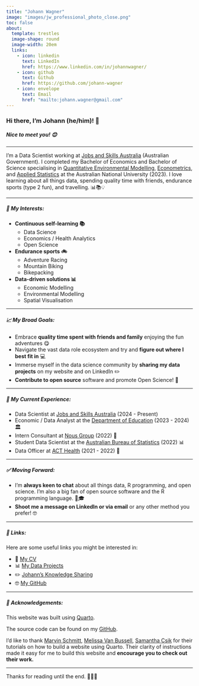 ```yaml
---
title: "Johann Wagner"
image: "images/jw_professional_photo_close.png"
toc: false
about:
  template: trestles
  image-shape: round
  image-width: 20em
  links:
    - icon: linkedin
      text: LinkedIn
      href: https://www.linkedin.com/in/johannwagner/
    - icon: github
      text: Github
      href: https://github.com/johann-wagner
    - icon: envelope
      text: Email
      href: "mailto:johann.wagner@gmail.com"
---
```


### Hi there, I'm Johann (he/him)! 👋

##### Nice to meet you! 😊

---

I'm a Data Scientist working at [Jobs and Skills Australia](https://www.jobsandskills.gov.au/) (Australian Government). I completed my Bachelor of Economics and Bachelor of Science specialising in [Quantitative Environmental Modelling](https://programsandcourses.anu.edu.au/2023/major/quem-maj), [Econometrics](https://programsandcourses.anu.edu.au/2023/minor/emet-min), and [Applied Statistics](https://programsandcourses.anu.edu.au/2023/minor/apst-min) at the Australian National University (2023). I love learning about all things data, spending quality time with friends, endurance sports (type 2 fun), and travelling. 📊📚💡

---

##### 🌱 My Interests:
- **Continuous self-learning 📚**
  - Data Science
  - Economics / Health Analytics
  - Open Science
  
- **Endurance sports 🚲**
  - Adventure Racing
  - Mountain Biking
  - Bikepacking

- **Data-driven solutions 📊** 
  - Economic Modelling
  - Environmental Modelling
  - Spatial Visualisation
  
---

##### 📈 My Broad Goals:
- Embrace **quality time spent with friends and family** enjoying the fun adventures 😋
- Navigate the vast data role ecosystem and try and **figure out where I best fit in** 💻
- Immerse myself in the data science community by **sharing my data projects** on my website and on LinkedIn ✏️
- **Contribute to open source** software and promote Open Science! 🧪

---

##### 🌱 My Current Experience:
- Data Scientist at [Jobs and Skills Australia](https://www.jobsandskills.gov.au/) (2024 - Present)
- Economic / Data Analyst at the [Department of Education](https://www.education.gov.au/) (2023 - 2024) 🏛
- Intern Consultant at [Nous Group](https://nousgroup.com/) (2022) 💼
- Student Data Scientist at the [Australian Bureau of Statistics](https://www.abs.gov.au/) (2022) 📊
- Data Officer at [ACT Health](https://www.health.act.gov.au/) (2021 - 2022) 🦠

---

##### ✅ Moving Forward:
- I'm **always keen to chat** about all things data, R programming, and open science. I'm also a big fan of open source software and the R programming language. 🌱🎓
- **Shoot me a message on LinkedIn or via email** or any other method you prefer! 🤓

---

##### 🔗 Links:
Here are some useful links you might be interested in:

- 💼 [My CV](cv/index.qmd)
- 📊 [My Data Projects](projects/index.qmd)
- ✏️ [Johann's Knowledge Sharing](posts_sub_page/index.qmd)
- 🤓 [My GitHub](https://github.com/johann-wagner)

---

##### 📙 Acknowledgements:
This website was built using [Quarto](https://quarto.org/).

The source code can be found on my [GitHub](https://github.com/johann-wagner/johann-wagner.github.io).

I'd like to thank [Marvin Schmitt](https://www.marvinschmitt.com/blog/website-tutorial-quarto/), [Melissa Van Bussell](https://youtu.be/nuYNCPRf8Js?si=mL9L7ic3PdJcs5C7), [Samantha Csik](https://ucsb-meds.github.io/creating-quarto-websites/#fa-edit-titlepencil-and-paper-where-you-should-start-changing-stuff) for their tutorials on how to build a website using Quarto. Their clarity of instructions made it easy for me to build this website and **encourage you to check out their work.**

---
Thanks for reading until the end. 💅💅💅
